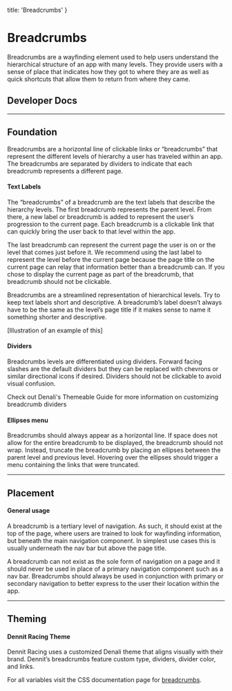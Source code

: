 
  title: 'Breadcrumbs'
}

# Breadcrumbs

Breadcrumbs are a wayfinding element used to help users understand the hierarchical structure of an app with many levels. They provide users with a sense of place that indicates how they got to where they are as well as quick shortcuts that allow them to return from where they came.

<!-- <iframe src="https://denali-design.github.io/denali-css/?path=/story/components-breadcrumbs--default" height="400px" width="100%" /> -->

## Developer Docs

<div className="row">
  <ResourceCard name="CSS" icon="css" caption="Avaiable Now" link="https://denali-design.github.io/denali-css/?path=/story/components-breadcrumbs--default" />
  <ResourceCard name="Ember" icon="ember" caption="Avaiable Now" link="https://denali-design.github.io/denali-ember/?path=/story/denalibreadcrumb--default" />
  <ResourceCard name="React" icon="react" caption="Coming Soon" disabled />
</div>

---

## Foundation
Breadcrumbs are a horizontal line of clickable links or “breadcrumbs” that represent the different levels of hierarchy a user has traveled within an app. The breadcrumbs are separated by dividers to indicate that each breadcrumb represents a different page. 

<SingleImage image="/images/components/breadcrumbs/foundation.png"/>

#### Text Labels
The “breadcrumbs” of a breadcrumb are the text labels that describe the hierarchy levels. The first breadcrumb represents the parent level. From there, a new label or breadcrumb is added to represent the user’s progression to the current page. Each breadcrumb is a clickable link that can quickly bring the user back to that level within the app. 

<DoubleImage 
  firstType="do"
  firstImage="/images/components/breadcrumbs/foundation-do.png"
  firstCaption="list the current page in a breadcrumnb as text instead of a link."
  secondType="dont"
  secondImage="/images/components/breadcrumbs/foundation-dont.png"
  secondCaption="list the current page in a breadcrumb as a link."
/>

The last breadcrumb can represent the current page the user is on or the level that comes just before it. We recommend using the last label to represent the level before the current page because the page title on the current page can relay that information better than a breadcrumb can. If you chose to display the current page as part of the breadcrumb, that breadcrumb should not be clickable. 

<SingleImage image="/images/components/breadcrumbs/foundation-2.png"/>

Breadcrumbs are a streamlined representation of hierarchical levels. Try to keep text labels short and descriptive. A breadcrumb’s label doesn’t always have to be the same as the level’s page title if it makes sense to name it something shorter and descriptive. 

[Illustration of an example of this]

#### Dividers
Breadcrumbs levels are differentiated using dividers. Forward facing slashes are the default dividers but they can be replaced with chevrons or similar directional icons if desired. Dividers should not be clickable to avoid visual confusion.

<SingleImage image="/images/components/breadcrumbs/dividers.png"/>

<Alert type="info" icon="paint-bucket">
  <p>Check out Denali's Themeable Guide for more information on customizing breadcrumb dividers</p>
</ Alert>

#### Ellipses menu
Breadcrumbs should always appear as a horizontal line. If space does not allow for the entire breadcrumb to be displayed, the breadcrumb should not wrap. Instead, truncate the breadcrumb by placing an ellipses between the parent level and previous level. Hovering over the ellipses should trigger a menu containing the links that were truncated.

<SingleImage image="/images/components/breadcrumbs/ellipses.png"/>

---

## Placement

#### General usage 
A breadcrumb is a tertiary level of navigation. As such, it should exist at the top of the page, where users are trained to look for wayfinding information, but beneath the main navigation component. In simplest use cases this is usually underneath the nav bar but above the page title. 

<DoubleImage 
  firstType="do"
  firstImage="/images/components/breadcrumbs/placement-do.png"
  firstCaption="place a breadcrumb underneath the main navigation component, above the page’s content."
  secondType="dont"
  secondImage="/images/components/breadcrumbs/placement-dont.png"
  secondCaption="place breadcrumb within a page’s content."
/>

A breadcrumb can not exist as the sole form of navigation on a page and it should never be used in place of a primary navigation component such as a nav bar. Breadcrumbs should always be used in conjunction with primary or secondary navigation to better express to the user their location within the app.

<SingleImage image="/images/components/breadcrumbs/placement.png"/>

---

## Theming

#### Dennit Racing Theme 
Dennit Racing uses a customized Denali theme that aligns visually with their brand. Dennit’s breadcrumbs feature custom type, dividers, divider color, and links.

<SingleImage image="/images/components/breadcrumbs/theme.png"/>

For all variables visit the CSS documentation page for [breadcrumbs]().


